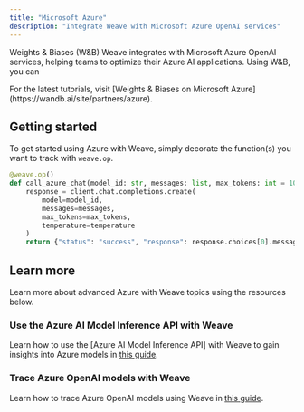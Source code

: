 ```yaml
---
title: "Microsoft Azure"
description: "Integrate Weave with Microsoft Azure OpenAI services"
---
```


Weights & Biases (W&B) Weave integrates with Microsoft Azure OpenAI services, helping teams to optimize their Azure AI applications. Using W&B, you can 

<Tip>
For the latest tutorials, visit [Weights & Biases on Microsoft Azure](https://wandb.ai/site/partners/azure).
</Tip>

## Getting started

To get started using Azure with Weave, simply decorate the function(s) you want to track with `weave.op`.

```python
@weave.op()
def call_azure_chat(model_id: str, messages: list, max_tokens: int = 1000, temperature: float = 0.5):
    response = client.chat.completions.create(
        model=model_id,
        messages=messages,
        max_tokens=max_tokens,
        temperature=temperature
    )
    return {"status": "success", "response": response.choices[0].message.content}

```

## Learn more

Learn more about advanced Azure with Weave topics using the resources below.

### Use the Azure AI Model Inference API with Weave

Learn how to use the [Azure AI Model Inference API] with Weave to gain insights into Azure models in [this guide](https://wandb.ai/byyoung3/ML-NEWS2/reports/A-guide-to-using-the-Azure-AI-model-inference-API--Vmlldzo4OTY1MjEy#tutorial:-implementing-azure-ai-model-inference-api-with-w&b-weave-).

### Trace Azure OpenAI models with Weave

Learn how to trace Azure OpenAI models using Weave in [this guide](https://wandb.ai/a-sh0ts/azure-weave-cookbook/reports/How-to-use-Azure-OpenAI-and-Azure-AI-Studio-with-W-B-Weave--Vmlldzo4MTI0NDgy).